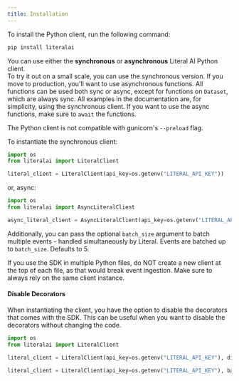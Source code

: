 ```yaml
---
title: Installation
---
```


To install the Python client, run the following command:

```bash
pip install literalai
```

You can use either the **synchronous** or **asynchronous** Literal AI Python client.  
To try it out on a small scale, you can use the synchronous version. If you move to production, you'll want to use asynchronous functions. All functions can be used both sync or async, except for functions on `Dataset`, which are always sync. All examples in the documentation are, for simplicity, using the synchronous client. If you want to use the async functions, make sure to `await` the functions.  

<Warning>The Python client is not compatible with gunicorn's `--preload` flag.</Warning>

To instantiate the synchronous client:

```python
import os
from literalai import LiteralClient

literal_client = LiteralClient(api_key=os.getenv("LITERAL_API_KEY")) 
```

or, async:

```python
import os
from literalai import AsyncLiteralClient

async_literal_client = AsyncLiteralClient(api_key=os.getenv("LITERAL_API_KEY")) 
```

Additionally, you can pass the optional `batch_size` argument to batch multiple events - handled simultaneously by Literal. 
Events are batched up to `batch_size`. Defaults to 5.

<Warning>
    If you use the SDK in multiple Python files, do NOT create a new client at the top of each file, as that would break event ingestion.  
    Make sure to always rely on the same client instance.
</Warning>

#### Disable Decorators

When instantiating the client, you have the option to disable the decorators that comes with the SDK. This can be useful when you want to disable the decorators without changing the code. 

```python
import os
from literalai import LiteralClient

literal_client = LiteralClient(api_key=os.getenv("LITERAL_API_KEY"), disabled=True) # Disable decorators

literal_client = LiteralClient(api_key=os.getenv("LITERAL_API_KEY"), batch_size=5) # Batch events
```
